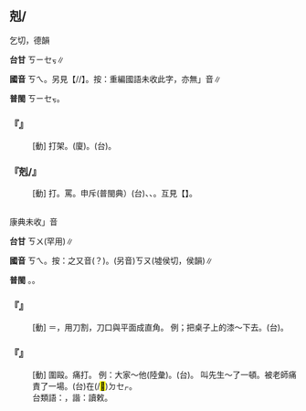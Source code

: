 
==剋/{{ruby|<mark>&#xf98a4;</mark>|ㄎㄟ}}==

乞{{ruby|得|ㄉㄟˇ}}切，德韻

'''台甘''' <rt>ㄎㄧㆤㆶ</rt>∥

'''國音''' <rt>ㄎㄟ</rt>。另見【{{ruby|克|ㄎㄜˋ}}/{{ruby|剋|ㄎㄜˋ}}/{{ruby|<mark>&#xf98a4;</mark>|ㄎㄜˋ}}】。按：重編國語未收此字，亦無{{ruby|「|ㄎㄟ}}」音∥

'''普閩''' <rt>ㄎㄧㆤㆶ</rt>。

    

==='''『{{ruby|剋|ㄎㄟ}}{{ruby|架|ㄐㄧㄚˋ}}』'''===
: [動] 打架。(廈){{ruby|參|ㄙㆩ}}{{ruby|拍|ㄆㄚㆷ}}。(台){{ruby|相|ㄒㄧㄜ}}{{ruby|/|ㄙㆩ}}{{ruby|搏|ㄆㄚㆷ}}。
    

==='''『剋/{{ruby|<mark>&#xf98a4;</mark>|ㄎㄟ}}』'''===
: [動] 打。罵。申斥(普閩典）(台){{ruby|拍|ㄆㄚㆷ}}、{{ruby|罵|ㄇㄚ˫}}{{ruby|/|ㄇㆤ˫}}、{{ruby|( )|ㄎㆮˋ}}。互見【{{ruby|摳|ㄎㄟ}}】。
    

=={{ruby|摳|ㄎㄟ}}==

康典未收{{ruby|「|ㄎㄟ}}」音

'''台甘''' <rt>ㄎㄨ</rt>(罕用)∥

'''國音''' <rt>ㄎㄟ</rt>。按：{{ruby|摳|ㄎㄡ}}之又音(？)。(另音)<rt>ㄎㄡ</rt>(墟侯切，侯韻)∥

'''普閩''' {{ruby|(文)|ㄎㆦ}}。{{ruby|(白)|ㄎㄠ}}。

    

==='''『{{ruby|摳|ㄎㄡ}}』'''===
: [動] ＝{{ruby|擖|ㄎㄚ}}，用刀割，刀口與平面成直角。 例；把桌子上的漆～下去。(台){{ruby|桌|ㄉㄜㆷ}}{{ruby|仔|ㄚ}}{{ruby|頂|ㄉㄧㄥˋ}}{{ruby|丌|ㆤ}}{{ruby|漆|ㄘㄚㆵ}}{{ruby|加|ㄍㄚ}}{{ruby|<mark>&#xf96a5;</mark>|ㄎㆤ}}{{ruby|/|ㄎㄨㆤ}}{{ruby|<mark>&#xf96a5;</mark>|ㄎㆤ}}{{ruby|/|ㄎㄨㆤ}}{{ruby|掉|ㄉㄧㄠ˪}}。
    

==='''『{{ruby|摳|ㄎㄟ}}』'''===
: [動] 圍毆。痛打。 例：大家～他(陸彙)。(台){{ruby|大|ㄉㄞ˫}}{{ruby|家|ㄍㆤ}}{{ruby|<mark>&#xffa49;</mark>|ㆠㆤㆷ}}{{ruby|/|ㆠㄨㆤㆷ}}{{ruby|推|ㄊㄨㄧ}}{{ruby|伊|·ㄧ}}。 叫先生～了一頓。被老師痛責了一場。(台){{ruby|付|ㄏㆦ˫}}{{ruby|老|ㄌㄠ˫}}{{ruby|師|ㄙㄨ}}{{ruby|掠|ㄌㄧㄚㆷ ͘}}在(/<mark>&#xf9549;</mark>)<rt>ㄉㆤㆷ</rt>{{ruby|罵|ㄇㆤ˫}}{{ruby|/|ㄇㄚ˫}}{{ruby|一|ㄐㄧㆵ ͘}}{{ruby|睏|ㄎㄨㄣ˪}}。
:台類語：{{ruby|剔|ㄊㄚㆶ}}{{ruby|剔|ㄊㄧㆤㆶ}}，諧：讀敕。
:
    
